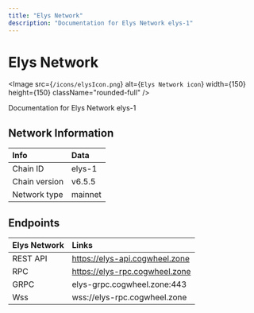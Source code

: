 ```yaml
---
title: "Elys Network"
description: "Documentation for Elys Network elys-1"
---
```


# Elys Network

<Image src={`/icons/elysIcon.png`} alt={`Elys Network icon`} width={150} height={150} className="rounded-full" />

Documentation for Elys Network elys-1


## Network Information

| Info | Data |
| :------------      | :----------      |
| Chain ID           | elys-1      |
| Chain version      | v6.5.5  |
| Network type       | mainnet   |

## Endpoints

| Elys Network         | Links|
| :------------      | :----------|
| REST API           | https://elys-api.cogwheel.zone      |
| RPC                | https://elys-rpc.cogwheel.zone      |
| GRPC               | elys-grpc.cogwheel.zone:443  |
| Wss | wss://elys-rpc.cogwheel.zone |